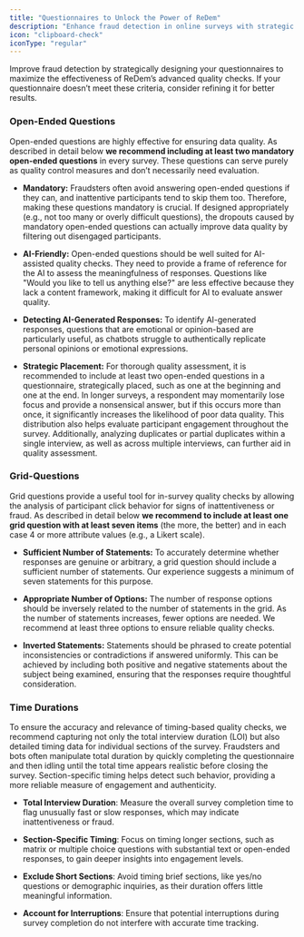 ```yaml
---
title: "Questionnaires to Unlock the Power of ReDem"
description: "Enhance fraud detection in online surveys with strategic design "
icon: "clipboard-check"
iconType: "regular"
---
```


Improve fraud detection by strategically designing your questionnaires to maximize the effectiveness of ReDem’s advanced quality checks. If your questionnaire doesn’t meet these criteria, consider refining it for better results.

### Open-Ended Questions

Open-ended questions are highly effective for ensuring data quality. As described in detail below **we recommend including at least two mandatory open-ended questions** in every survey. These questions can serve purely as quality control measures and don’t necessarily need evaluation.

* **Mandatory:** Fraudsters often avoid answering open-ended questions if they can, and inattentive participants tend to skip them too. Therefore, making these questions mandatory is crucial. If designed appropriately (e.g., not too many or overly difficult questions), the dropouts caused by mandatory open-ended questions can actually improve data quality by filtering out disengaged participants.

* **AI-Friendly:** Open-ended questions should be well suited for AI-assisted quality checks. They need to provide a frame of reference for the AI to assess the meaningfulness of responses. Questions like "Would you like to tell us anything else?" are less effective because they lack a content framework, making it difficult for AI to evaluate answer quality.

* **Detecting AI-Generated Responses:** To identify AI-generated responses, questions that are emotional or opinion-based are particularly useful, as chatbots struggle to authentically replicate personal opinions or emotional expressions.

* **Strategic Placement:** For thorough quality assessment, it is recommended to include at least two open-ended questions in a questionnaire, strategically placed, such as one at the beginning and one at the end. In longer surveys, a respondent may momentarily lose focus and provide a nonsensical answer, but if this occurs more than once, it significantly increases the likelihood of poor data quality. This distribution also helps evaluate participant engagement throughout the survey. Additionally, analyzing duplicates or partial duplicates within a single interview, as well as across multiple interviews, can further aid in quality assessment.

### Grid-Questions

Grid questions provide a useful tool for in-survey quality checks by allowing the analysis of participant click behavior for signs of inattentiveness or fraud. As described in detail below **we recommend to include at least one grid question with at least seven items** (the more, the better) and in each case 4 or more attribute values (e.g., a Likert scale).

* **Sufficient Number of Statements:** To accurately determine whether responses are genuine or arbitrary, a grid question should include a sufficient number of statements. Our experience suggests a minimum of seven statements for this purpose.

* **Appropriate Number of Options:** The number of response options should be inversely related to the number of statements in the grid. As the number of statements increases, fewer options are needed. We recommend at least three options to ensure reliable quality checks.

* **Inverted Statements:** Statements should be phrased to create potential inconsistencies or contradictions if answered uniformly. This can be achieved by including both positive and negative statements about the subject being examined, ensuring that the responses require thoughtful consideration.

### Time Durations

To ensure the accuracy and relevance of timing-based quality checks, we recommend capturing not only the total interview duration (LOI) but also detailed timing data for individual sections of the survey. Fraudsters and bots often manipulate total duration by quickly completing the questionnaire and then idling until the total time appears realistic before closing the survey. Section-specific timing helps detect such behavior, providing a more reliable measure of engagement and authenticity.&#x20;

* **Total Interview Duration**: Measure the overall survey completion time to flag unusually fast or slow responses, which may indicate inattentiveness or fraud.&#x20;

* **Section-Specific Timing**: Focus on timing longer sections, such as matrix or multiple choice questions with substantial text or open-ended responses, to gain deeper insights into engagement levels.

* **Exclude Short Sections**: Avoid timing brief sections, like yes/no questions or demographic inquiries, as their duration offers little meaningful information.

* **Account for Interruptions**: Ensure that potential interruptions during survey completion do not interfere with accurate time tracking.